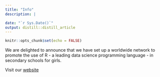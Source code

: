 ```yaml
---
title: "Info"
description: |

date: "`r Sys.Date()`"
output: distill::distill_article
---
```


```r
knitr::opts_chunk$set(echo = FALSE)
```


We are delighted to announce that we have set up a worldwide network to promote the use of R - a leading data science programming language - in secondary schools for girls.

Visit our [website](https://rgirls.org.uk/)


